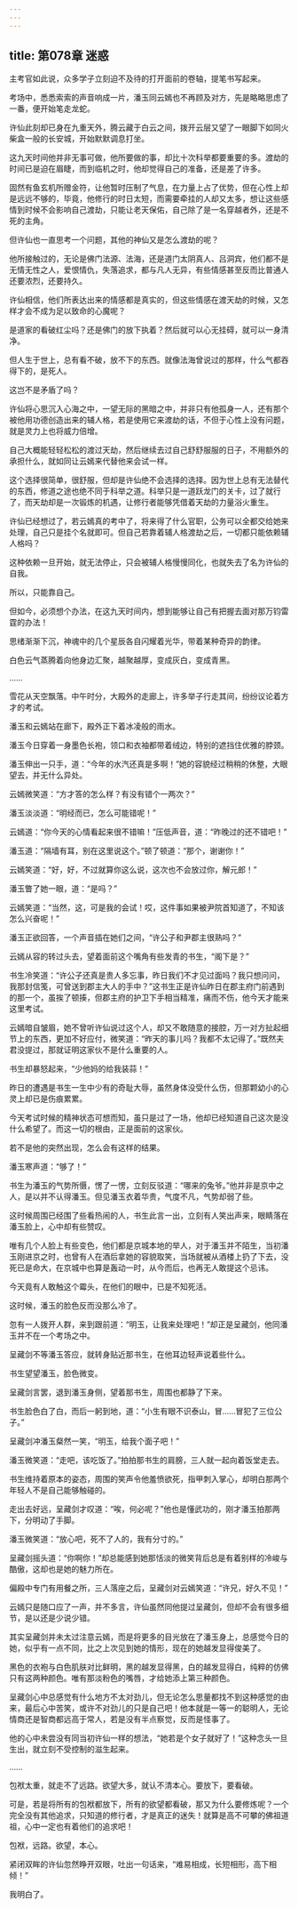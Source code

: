 ```yaml
---
---
---
```

title: 第078章 迷惑
---





主考官如此说，众多学子立刻迫不及待的打开面前的卷轴，提笔书写起来。

考场中，悉悉索索的声音响成一片，潘玉同云嫣也不再顾及对方，先是略略思虑了一番，便开始笔走龙蛇。

许仙此刻却已身在九重天外，腾云藏于白云之间，拨开云层又望了一眼脚下如同火柴盒一般的长安城，开始默默调息打坐。

这九天时间他并非无事可做，他所要做的事，却比十次科举都要重要的多。渡劫的时间已是迫在眉睫，而到临机之时，他却觉得自己的准备，还是差了许多。

固然有鱼玄机所赠金符，让他暂时压制了气息，在力量上占了优势，但在心性上却是远远不够的，毕竟，他修行的时日太短，而需要牵挂的人却又太多，想让这些感情到时候不会影响自己渡劫，只能让老天保佑，自己除了是一名穿越者外，还是不死的主角。

但许仙也一直思考一个问题，其他的神仙又是怎么渡劫的呢？

他所接触过的，无论是佛门法源、法海，还是道门太阴真人、吕洞宾，他们都不是无情无性之人，爱恨情仇，失落追求，都与凡人无异，有些情感甚至反而比普通人还要浓烈，还要持久。

许仙相信，他们所表达出来的情感都是真实的，但这些情感在渡天劫的时候，又怎样才会不成为足以致命的心魔呢？

是道家的看破红尘吗？还是佛门的放下执着？然后就可以心无挂碍，就可以一身清净。

但人生于世上，总有看不破，放不下的东西。就像法海曾说过的那样，什么气都吞得下的，是死人。

这岂不是矛盾了吗？

许仙将心思沉入心海之中，一望无际的黑暗之中，并非只有他孤身一人，还有那个被他用功德创造出来的辅人格，若是使用它来渡劫的话，不但于心性上没有问题，就是灵力上也将威力倍增。

自己大概能轻轻松松的渡过天劫，然后继续去过自己舒舒服服的日子，不用额外的承担什么，就如同让云嫣来代替他来会试一样。

这个选择很简单，很舒服，但却是许仙绝不会选择的选择。因为世上总有无法替代的东西，修道之途也绝不同于科举之道。科举只是一道跃龙门的关卡，过了就行了，而天劫却是一次锻炼的机遇，让修行者能够凭借着天劫的力量浴火重生。

许仙已经想过了，若云嫣真的考中了，将来得了什么官职，公务可以全都交给她来处理，自己只是挂个名就即可。但自己若靠着辅人格渡劫之后，一切都只能依赖辅人格吗？

这种依赖一旦开始，就无法停止，只会被辅人格慢慢同化，也就失去了名为许仙的自我。

所以，只能靠自己。

但如今，必须想个办法，在这九天时间内，想到能够让自己有把握去面对那万钧雷霆的办法！

思绪渐渐下沉，神魂中的几个星辰各自闪耀着光华，带着某种奇异的韵律。

白色云气蒸腾着向他身边汇聚，越聚越厚，变成灰白，变成青黑。

……

雪花从天空飘落。中午时分，大殿外的走廊上，许多举子行走其间，纷纷议论着方才的考试。

潘玉和云嫣站在廊下，殿外正下着冰凌般的雨水。

潘玉今日穿着一身墨色长袍，领口和衣袖都带着绒边，特别的遮挡住优雅的脖颈。

潘玉伸出一只手，道：“今年的水汽还真是多啊！”她的容貌经过稍稍的休整，大眼望去，并无什么异处。

云嫣微笑道：“方才答的怎么样？有没有错个一两次？”

潘玉淡淡道：“明经而已，怎么可能错呢！”

云嫣道：“你今天的心情看起来很不错嘛！”压低声音，道：“昨晚过的还不错吧！”

潘玉道：“隔墙有耳，别在这里说这个。”顿了顿道：“那个，谢谢你！”

云嫣笑道：“好，好，不过就算你这么说，这次也不会放过你，解元郎！”

潘玉瞥了她一眼，道：“是吗？”

云嫣笑道：“当然，这，可是我的会试！哎，这件事如果被尹院首知道了，不知该怎么兴奋呢！”

潘玉正欲回答，一个声音插在她们之间，“许公子和尹郡主很熟吗？”

云嫣从容的转过头去，望着面前这个嘴角有些发青的书生，“阁下是？”

书生冷笑道：“许公子还真是贵人多忘事，昨日我们不才见过面吗？我只想问问，我那封信笺，可曾送到郡主大人的手中？”这书生正是许仙昨日在郡主府门前遇到的那一个，虽挨了顿揍，但郡主府的护卫下手相当精准，痛而不伤，他今天才能来这里考试。

云嫣暗自皱眉，她不曾听许仙说过这个人，却又不敢随意的接腔，万一对方扯起细节上的东西，更加不好应付，微笑道：“昨天的事儿吗？我都不太记得了。”既然夫君没提过，那就证明这家伙不是什么重要的人。

书生却暴怒起来，“少他妈的给我装蒜！”

昨日的遭遇是书生一生中少有的奇耻大辱，虽然身体没受什么伤，但那颗幼小的心灵上却已是伤痕累累。

今天考试时候的精神状态可想而知，虽只是过了一场，他却已经知道自己这次是没什么希望了。而这一切的根由，正是面前的这家伙。

若不是他的突然出现，怎么会有这样的结果。

潘玉寒声道：“够了！”

书生为潘玉的气势所慑，愣了一愣，立刻反驳道：“哪来的兔爷。”他并非是京中之人，是以并不认得潘玉。但见潘玉衣着华贵，气度不凡，气势却弱了些。

这时候周围已经围了些看热闹的人，书生此言一出，立刻有人笑出声来，眼睛落在潘玉脸上，心中却有些赞叹。

唯有几个人脸上有些变色，他们都是京城本地的举人，对于潘玉并不陌生，当初潘玉刚进京之时，也曾有人在酒后拿她的容貌取笑，当场就被从酒楼上扔了下去，没死已是命大，在京城中也算是轰动一时，从今而后，也再无人敢提这个忌讳。

今天竟有人敢触这个霉头，在他们的眼中，已是不知死活。

这时候，潘玉的脸色反而没那么冷了。

忽有一人拨开人群，来到跟前道：“明玉，让我来处理吧！”却正是呈藏剑，他同潘玉并不在一个考场之中。

呈藏剑不等潘玉答应，就转身贴近那书生，在他耳边轻声说着些什么。

书生望望潘玉，脸色微变。

呈藏剑言罢，退到潘玉身侧，望着那书生，周围也都静了下来。

书生脸色白了白，而后一躬到地，道：“小生有眼不识泰山，冒……冒犯了三位公子。”

呈藏剑冲潘玉粲然一笑，“明玉，给我个面子吧！”

潘玉微笑道：“走吧，该吃饭了。”拍拍那书生的肩膀，三人就一起向着饭堂走去。

书生维持着原本的姿态，周围的笑声令他羞愤欲死，指甲刺入掌心，却明白那两个年轻人不是自己能够触碰的。

走出去好远，呈藏剑才叹道：“唉，何必呢？”他也是懂武功的，刚才潘玉拍那两下，分明动了手脚。

潘玉微笑道：“放心吧，死不了人的，我有分寸的。”

呈藏剑摇头道：“你啊你！”却总能感到她那恬淡的微笑背后总是有着别样的冷峻与酷傲，这却也是她的魅力所在。

偏殿中专门有用餐之所，三人落座之后，呈藏剑对云嫣笑道：“许兄，好久不见！”

云嫣只是随口应了一声，并不多言，许仙虽然同他提过呈藏剑，但却不会有很多细节，是以还是少说少错。

其实呈藏剑并未太过注意云嫣，而是将更多的目光放在了潘玉身上，总感觉今日的她，似乎有一点不同，比之上次见到她的情形，现在的她越发显得俊美了。

黑色的衣袍与白色肌肤对比鲜明，黑的越发显得黑，白的越发显得白，纯粹的仿佛只有这两种颜色。唯有那淡粉色的嘴唇，才给她添上第三种颜色。

呈藏剑心中总感觉有什么地方不太对劲儿，但无论怎么思量都找不到这种感觉的由来，最后心中苦笑，或许不对劲儿的只是自己吧！他本就是一等一的聪明人，无论情商还是智商都远高于常人，若是没有半点察觉，反而是怪事了。

他的心中未尝没有同当初许仙一样的想法，“她若是个女子就好了！”这种念头一旦生出，就立刻不受控制的滋生起来。

……

包袱太重，就走不了远路。欲望大多，就认不清本心。要放下，要看破。

可是，若是将所有的包袱都放下，所有的欲望都看破，那又为什么要修炼呢？一个完全没有其他追求，只知道的修行者，才是真正的迷失！就算是高不可攀的佛祖道祖，心中一定也有着他们的追求吧！

包袱，远路。欲望，本心。

紧闭双眸的许仙忽然睁开双眼，吐出一句话来，“难易相成，长短相形，高下相倾！”

我明白了。